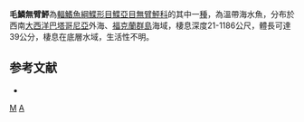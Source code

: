 {{Speciesbox
| genus = Achiropsetta
| species = tricholepis
| authority = [[Norman|Norman]], 1930
| synonyms = *''Mancopsetta tricholepis'', Norman, 1930
}}
'''毛鱗無臂鮃'''為[[輻鰭魚綱|輻鰭魚綱]][[鰈形目|鰈形目]][[鰈亞目|鰈亞目]][[無臂鮃科|無臂鮃科]]的其中一[[種|種]]，為溫帶海水魚，分布於西南[[大西洋|大西洋]][[巴塔哥尼亞|巴塔哥尼亞]]外海、[[福克蘭群島|福克蘭群島]]海域，棲息深度21-1186公尺，體長可達39公分，棲息在底層水域，生活性不明。

==参考文献==
*{{FishBase_species|genus=Achiropsetta|species=tricholepis|year=2014|month=4}}

{{Taxonbar}}

[[Category:無臂鮃屬|M]]
[[Category:1930年描述的魚類|A]]


{{魚類小作品}}